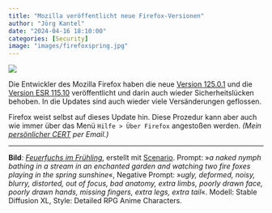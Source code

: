 ```yaml
---
title: "Mozilla veröffentlicht neue Firefox-Versionen"
author: "Jörg Kantel"
date: "2024-04-16 18:10:00"
categories: [Security]
image: "images/firefoxspring.jpg"
---
```


[![](images/firefoxspring-b.jpg)](https://www.flickr.com/photos/schockwellenreiter/53658687030/)

Die Entwickler des Mozilla Firefox  haben die neue [Version 125.0.1](https://www.mozilla.org/en-US/firefox/125.0.1/releasenotes/) und die [Version ESR 115.10](https://www.mozilla.org/en-US/firefox/115.10.0/releasenotes/) veröffentlicht und darin auch wieder Sicherheitslücken behoben. In die Updates sind auch wieder viele Versänderungen geflossen.

Firefox weist selbst auf dieses Update hin. Diese Prozedur kann aber auch wie immer über das Menü `Hilfe > Über Firefox` angestoßen werden. *(Mein [persönlicher CERT](http://www.gwdg.de/~mreiman1/) per Email.)*

---

**Bild**: *[Feuerfuchs im Frühling](https://www.flickr.com/photos/schockwellenreiter/53658687030/)*, erstellt mit [Scenario](http://cognitiones.kantel-chaos-team.de/technikgeschichte/rechnerundnetze/scenario.html). Prompt: »*a naked nymph bathing in a stream in an enchanted garden and watching two fire foxes playing in the spring sunshine*«, Negative Prompt: »*ugly, deformed, noisy, blurry, distorted, out of focus, bad anatomy, extra limbs, poorly drawn face, poorly drawn hands, missing fingers, extra legs, extra tail*«. Modell: Stable Diffusion XL, Style: Detailed RPG Anime Characters.